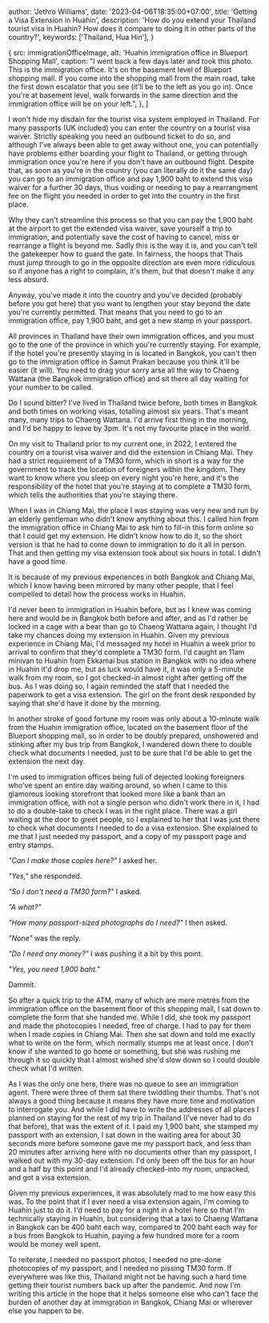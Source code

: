 

  author: 'Jethro Williams',
  date: '2023-04-06T18:35:00+07:00',
  title: 'Getting a Visa Extension in Huahin',
  description: 'How do you extend your Thailand tourist visa in Huahin? How does it compare to doing it in other parts of the country?',
  keywords: ['Thailand, Hua Hin'],
}

  {
    src: immigrationOfficeImage,
    alt: 'Huahin immigration office in Blueport Shopping Mall',
    caption: "I went back a few days later and took this photo. This is the immigration office. It's on the basement level of Blueport shopping mall. If you come into the shopping mall from the main road, take the first down escalator that you see (it'll be to the left as you go in). Once you're at basement level, walk forwards in the same direction and the immigration office will be on your left.",
  },
]


I won't hide my disdain for the tourist visa system employed in Thailand. For many passports (UK included) you can enter the country on a tourist visa waiver. Strictly speaking you need an outbound ticket to do so, and although I've always been able to get away without one, you can potentially have problems either boarding your flight to Thailand, or getting through immigration once you're here if you don't have an outbound flight. Despite that, as soon as you're in the country (you can literally do it the same day) you can go to an immigration office and pay 1,900 baht to extend this visa waiver for a further 30 days, thus voiding or needing to pay a rearrangment fee on the flight you needed in order to get into the country in the first place.

Why they can't streamline this process so that you can pay the 1,900 baht at the airport to get the extended visa waiver, save yourself a trip to immigration, and potentially save the cost of having to cancel, miss or rearrange a flight is beyond me. Sadly this is the way it is, and you can't tell the gatekeeper how to guard the gate. In fairness, the hoops that Thais must jump through to go in the opposite direction are even more ridiculous so if anyone has a right to complain, it's them, but that doesn't make it any less absurd.

Anyway, you've made it into the country and you've decided (probably before you got here) that you want to lengthen your stay beyond the date you're currently permitted. That means that you need to go to an immigration office, pay 1,900 baht, and get a new stamp in your passport.

All provinces in Thailand have their own immigration offices, and you must go to the one of the province in which you're currently staying. For example, if the hotel you're presently staying in is located in Bangkok, you can't then go to the immigration office in Samut Prakan because you think it'll be easier (it will). You need to drag your sorry arse all the way to Chaeng Wattana (the Bangkok immigration office) and sit there all day waiting for your number to be called.

Do I sound bitter? I've lived in Thailand twice before, both times in Bangkok and both times on working visas, totalling almost six years. That's meant many, many trips to Chaeng Wattana. I'd arrive first thing in the morning, and I'd be happy to leave by 3pm. It's not my favourite place in the world.

On my visit to Thailand prior to my current one, in 2022, I entered the country on a tourist visa waiver and did the extension in Chiang Mai. They had a strict requirement of a TM30 form, which in short is a way for the government to track the location of foreigners within the kingdom. They want to know where you sleep on every night you're here, and it's the responsibility of the hotel that you're staying at to complete a TM30 form, which tells the authorities that you're staying there.

When I was in Chiang Mai, the place I was staying was very new and run by an elderly gentleman who didn't know anything about this. I called him from the immigration office in Chiang Mai to ask him to fill-in this form online so that I could get my extension. He didn't know how to do it, so the short version is that he had to come down to immigration to do it all in person. That and then getting my visa extension took about six hours in total. I didn't have a good time.

It is because of my previous experiences in both Bangkok and Chiang Mai, which I know having been mirrored by many other people, that I feel compelled to detail how the process works in Huahin.

I'd never been to immigration in Huahin before, but as I knew was coming here and would be in Bangkok both before and after, and as I'd rather be locked in a cage with a bear than go to Chaeng Wattana again, I thought I'd take my chances doing my extension in Huahin. Given my previous experience in Chiang Mai, I'd messaged my hotel in Huahin a week prior to arrival to confirm that they'd complete a TM30 form. I'd caught an 11am minivan to Huahin from Ekkamai bus station in Bangkok with no idea where in Huahin it'd drop me, but as luck would have it, it was only a 5-minute walk from my room, so I got checked-in almost right after getting off the bus. As I was doing so, I again reminded the staff that I needed the paperwork to get a visa extension. The girl on the front desk responded by saying that she'd have it done by the morning.

In another stroke of good fortune my room was only about a 10-minute walk from the Huahin immigration office, located on the basement floor of the <ExternalLink url='https://goo.gl/maps/WP5vWJEqAppCoxxi6'>Blueport shopping mall</ExternalLink>, so in order to be doubly prepared, unshowered and stinking after my bus trip from Bangkok, I wandered down there to double check what documents I needed, just to be sure that I'd be able to get the extension the next day.

I'm used to immigration offices being full of dejected looking foreigners who've spent an entire day waiting around, so when I came to this glamorous looking storefront that looked more like a bank than an immigration office, with not a single person who didn't work there in it, I had to do a double-take to check I was in the right place. There was a girl waiting at the door to greet people, so I explained to her that I was just there to check what documents I needed to do a visa extension. She explained to me that I just needed my passport, and a copy of my passport page and entry stamps.

_"Can I make those copies here?"_ I asked her.

_"Yes,"_ she responded.

_"So I don't need a TM30 form?"_ I asked.

_"A what?"_

_"How many passport-sized photographs do I need?"_ I then asked.

_"None"_ was the reply.

_"Do I need any money?"_ I was pushing it a bit by this point.

_"Yes, you need 1,900 baht."_

Dammit.

So after a quick trip to the ATM, many of which are mere metres from the immigration office on the basement floor of this shopping mall, I sat down to complete the form that she handed me. While I did, she took my passport and made the photocopies I needed, free of charge. I had to pay for them when I made copies in Chiang Mai. Then she sat down and told me exactly what to write on the form, which normally stumps me at least once. I don't know if she wanted to go home or something, but she was rushing me through it so quickly that I almost wished she'd slow down so I could double check what I'd written.

As I was the only one here, there was no queue to see an immigration agent. There were three of them sat there twiddling their thumbs. That's not always a good thing because it means they have more time and motivation to interrogate you. And while I did have to write the addresses of all places I planned on staying for the rest of my trip in Thailand (I've never had to do that before), that was the extent of it. I paid my 1,900 baht, she stamped my passport with an extension, I sat down in the waiting area for about 30 seconds more before someone gave me my passport back, and less than 20 minutes after arriving here with no documents other than my passport, I walked out with my 30-day extension. I'd only been off the bus for an hour and a half by this point and I'd already checked-into my room, unpacked, and got a visa extension.

Given my previous experiences, it was absolutely mad to me how easy this was. To the point that if I ever need a visa extension again, I'm coming to Huahin just to do it. I'd need to pay for a night in a hotel here so that I'm technically staying in Huahin, but considering that a taxi to Chaeng Wattana in Bangkok can be 400 baht each way, compared to 200 baht each way for a bus from Bangkok to Huahin, paying a few hundred more for a room would be money well spent.

To reiterate, I needed no passport photos, I needed no pre-done photocopies of my passport, and I needed no pissing TM30 form. If everywhere was like this, Thailand might not be having such a hard time getting their tourist numbers back up after the pandemic. And now I'm writing this article in the hope that it helps someone else who can't face the burden of another day at immigration in Bangkok, Chiang Mai or wherever else you happen to be.

<ImageGallery images={immigrationOfficeImages} />
